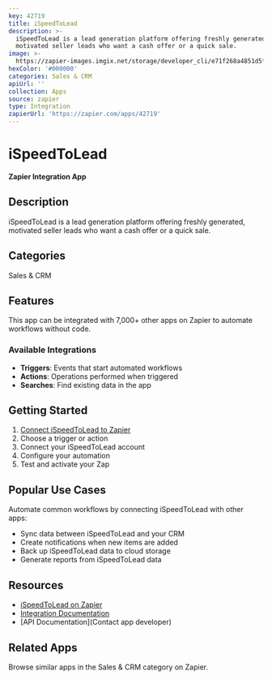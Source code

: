 ```yaml
---
key: 42719
title: iSpeedToLead
description: >-
  iSpeedToLead is a lead generation platform offering freshly generated,
  motivated seller leads who want a cash offer or a quick sale.
image: >-
  https://zapier-images.imgix.net/storage/developer_cli/e71f268a4851d5f80b853c9b6349c72e.png?auto=format%2Ccompress&ixlib=python-3.0.0&q=50
hexColor: '#000000'
categories: Sales & CRM
apiUrl: ''
collection: Apps
source: zapier
type: Integration
zapierUrl: 'https://zapier.com/apps/42719'
---
```

# iSpeedToLead

**Zapier Integration App**

## Description

iSpeedToLead is a lead generation platform offering freshly generated, motivated seller leads who want a cash offer or a quick sale.

## Categories

Sales & CRM

## Features

This app can be integrated with 7,000+ other apps on Zapier to automate workflows without code.

### Available Integrations

- **Triggers**: Events that start automated workflows
- **Actions**: Operations performed when triggered
- **Searches**: Find existing data in the app

## Getting Started

1. [Connect iSpeedToLead to Zapier](https://zapier.com/apps/42719)
2. Choose a trigger or action
3. Connect your iSpeedToLead account
4. Configure your automation
5. Test and activate your Zap

## Popular Use Cases

Automate common workflows by connecting iSpeedToLead with other apps:

- Sync data between iSpeedToLead and your CRM
- Create notifications when new items are added
- Back up iSpeedToLead data to cloud storage
- Generate reports from iSpeedToLead data

## Resources

- [iSpeedToLead on Zapier](https://zapier.com/apps/42719)
- [Integration Documentation](https://zapier.com/apps/42719/integrations)
- [API Documentation](Contact app developer)

## Related Apps

Browse similar apps in the Sales & CRM category on Zapier.
